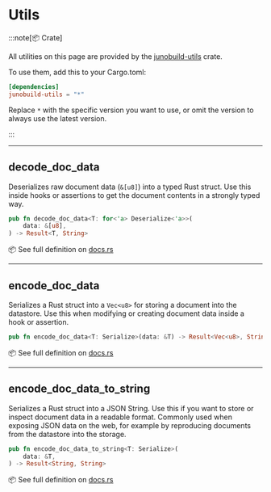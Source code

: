 # Utils


<Utils />

:::note[📦 Crate]

All utilities on this page are provided by the [junobuild-utils](https://docs.rs/junobuild-utils/latest/junobuild_utils/index.html) crate.

To use them, add this to your Cargo.toml:

```toml
[dependencies]
junobuild-utils = "*"
```

Replace `*` with the specific version you want to use, or omit the version to always use the latest version.

:::

---

## decode_doc_data

Deserializes raw document data (`&[u8]`) into a typed Rust struct. Use this inside hooks or assertions to get the document contents in a strongly typed way.

```rust
pub fn decode_doc_data<T: for<'a> Deserialize<'a>>(
    data: &[u8],
) -> Result<T, String>
```

📦 See full definition on [docs.rs](https://docs.rs/junobuild-utils/latest/junobuild_utils/fn.decode_doc_data.html)

---

## encode_doc_data

Serializes a Rust struct into a `Vec<u8>` for storing a document into the datastore. Use this when modifying or creating document data inside a hook or assertion.

```rust
pub fn encode_doc_data<T: Serialize>(data: &T) -> Result<Vec<u8>, String>
```

📦 See full definition on [docs.rs](https://docs.rs/junobuild-utils/latest/junobuild_utils/fn.encode_doc_data.html)

---

## encode_doc_data_to_string

Serializes a Rust struct into a JSON String. Use this if you want to store or inspect document data in a readable format. Commonly used when exposing JSON data on the web, for example by reproducing documents from the datastore into the storage.

```rust
pub fn encode_doc_data_to_string<T: Serialize>(
    data: &T,
) -> Result<String, String>
```

📦 See full definition on [docs.rs](https://docs.rs/junobuild-utils/latest/junobuild_utils/fn.encode_doc_data_to_string.html)
